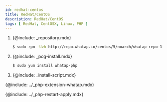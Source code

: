 ```yaml
---
id: redhat-centos
title: RedHat/CentOS
description: RedHat/CentOS
tags: [ RedHat, CentOSX, Linux, PHP ]
---
```


1. {@include: _repository.mdx}

    ```bash title=SH
    $ sudo rpm -Uvh http://repo.whatap.io/centos/5/noarch/whatap-repo-1.0-1.noarch.rpm
    ```

1. {@include: _pcg-install.mdx} 

    ```bash title=SH
    $ sudo yum install whatap-php
    ```
1. {@include: _install-script.mdx}

{@include: ../_php-extension-whatap.mdx}

{@include: ../_php-restart-apply.mdx}

<!-- 4. Apache 및 PHP-FPM 다시 시작 후 적용됩니다. -->

<!-- PHP 확장 모듈 및 whatap-php 서비스 데몬을 설치하세요. -->
